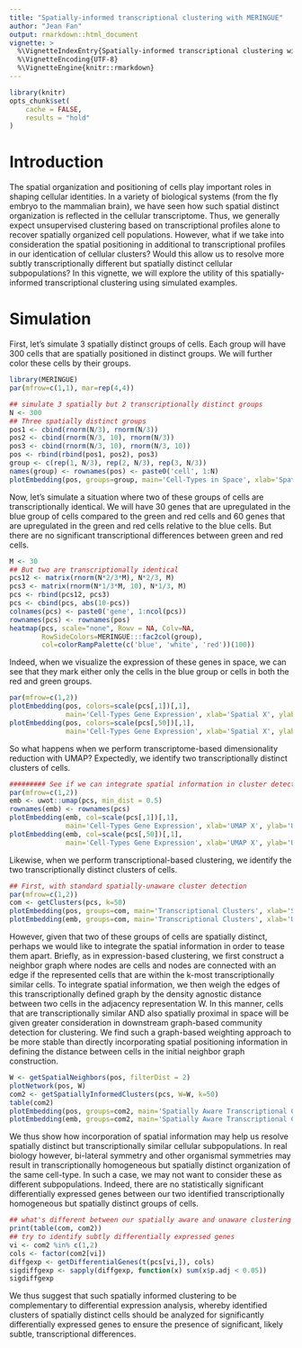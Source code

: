 ```yaml
---
title: "Spatially-informed transcriptional clustering with MERINGUE"
author: "Jean Fan"
output: rmarkdown::html_document
vignette: >
  %\VignetteIndexEntry{Spatially-informed transcriptional clustering with MERINGUE}
  %\VignetteEncoding{UTF-8}
  %\VignetteEngine{knitr::rmarkdown}
---
```


```r
library(knitr)
opts_chunk$set(
    cache = FALSE, 
    results = "hold"
)
```

# Introduction

The spatial organization and positioning of cells play important roles in shaping cellular identities. In a variety of biological systems (from the fly embryo to the mammalian brain), we have seen how such spatial distinct organization is reflected in the cellular transcriptome. Thus, we generally expect unsupervised clustering based on transcriptional profiles alone to recover spatially organized cell populations. However, what if we take into consideration the spatial positioning in additional to transcriptional profiles in our identication of cellular clusters? Would this allow us to resolve more subtly transcriptionally different but spatially distinct cellular subpopulations? In this vignette, we will explore the utility of this spatially-informed transcriptional clustering using simulated examples. 

# Simulation

First, let's simulate 3 spatially distinct groups of cells. Each group will have 300 cells that are spatially positioned in distinct groups. We will further color these cells by their groups. 

```r
library(MERINGUE)
par(mfrow=c(1,1), mar=rep(4,4))

## simulate 3 spatially but 2 transcriptionally distinct groups
N <- 300
## Three spatially distinct groups
pos1 <- cbind(rnorm(N/3), rnorm(N/3))
pos2 <- cbind(rnorm(N/3, 10), rnorm(N/3))
pos3 <- cbind(rnorm(N/3, 10), rnorm(N/3, 10))
pos <- rbind(rbind(pos1, pos2), pos3)
group <- c(rep(1, N/3), rep(2, N/3), rep(3, N/3))
names(group) <- rownames(pos) <- paste0('cell', 1:N)
plotEmbedding(pos, groups=group, main='Cell-Types in Space', xlab='Spatial X', ylab='Spatial Y')
```
Now, let's simulate a situation where two of these groups of cells are transcriptionally identical. We will have 30 genes that are upregulated in the blue group of cells compared to the green and red cells and 60 genes that are upregulated in the green and red cells relative to the blue cells. But there are no significant transcriptional differences between green and red cells. 

```r
M <- 30
## But two are transcriptionally identical
pcs12 <- matrix(rnorm(N*2/3*M), N*2/3, M)
pcs3 <- matrix(rnorm(N*1/3*M, 10), N*1/3, M)
pcs <- rbind(pcs12, pcs3)
pcs <- cbind(pcs, abs(10-pcs))
colnames(pcs) <- paste0('gene', 1:ncol(pcs))
rownames(pcs) <- rownames(pos)
heatmap(pcs, scale="none", Rowv = NA, Colv=NA,
        RowSideColors=MERINGUE:::fac2col(group),
        col=colorRampPalette(c('blue', 'white', 'red'))(100))
```

Indeed, when we visualize the expression of these genes in space, we can see that they mark either only the cells in the blue group or cells in both the red and green groups.

```r
par(mfrow=c(1,2))
plotEmbedding(pos, colors=scale(pcs[,1])[,1],
              main='Cell-Types Gene Expression', xlab='Spatial X', ylab='Spatial Y')
plotEmbedding(pos, colors=scale(pcs[,50])[,1],
              main='Cell-Types Gene Expression', xlab='Spatial X', ylab='Spatial Y')
```

So what happens when we perform transcriptome-based dimensionality reduction with UMAP? Expectedly, we identify two transcriptionally distinct clusters of cells. 

```r
######### See if we can integrate spatial information in cluster detection
par(mfrow=c(1,2))
emb <- uwot::umap(pcs, min_dist = 0.5)
rownames(emb) <- rownames(pcs)
plotEmbedding(emb, col=scale(pcs[,1])[,1], 
              main='Cell-Types Gene Expression', xlab='UMAP X', ylab='UMAP Y')
plotEmbedding(emb, col=scale(pcs[,50])[,1],
              main='Cell-Types Gene Expression', xlab='UMAP X', ylab='UMAP Y')
```

Likewise, when we perform transcriptional-based clustering, we identify the two transcriptionally distinct clusters of cells. 
```r
## First, with standard spatially-unaware cluster detection
par(mfrow=c(1,2))
com <- getClusters(pcs, k=50)
plotEmbedding(pos, groups=com, main='Transcriptional Clusters', xlab='Spatial X', ylab='Spatial Y')
plotEmbedding(emb, groups=com, main='Transcriptional Clusters', xlab='UMAP X', ylab='UMAP Y')
```

However, given that two of these groups of cells are spatially distinct, perhaps we would like to integrate the spatial information in order to tease them apart. Briefly, as in expression-based clustering, we first construct a neighbor graph where nodes are cells and nodes are connected with an edge if the represented cells that are within the k-most transcriptionally similar cells. To integrate spatial information, we then weigh the edges of this transcriptionally defined graph by the density agnostic distance between two cells in the adjacency representation W. In this manner, cells that are transcriptionally similar AND also spatially proximal in space will be given greater consideration in downstream graph-based community detection for clustering. We find such a graph-based weighting approach to be more stable than directly incorporating spatial positioning information in defining the distance between cells in the initial neighbor graph construction.

```r
W <- getSpatialNeighbors(pos, filterDist = 2)
plotNetwork(pos, W)
com2 <- getSpatiallyInformedClusters(pcs, W=W, k=50)
table(com2)
plotEmbedding(pos, groups=com2, main='Spatially Aware Transcriptional Clusters', xlab='Spatial X', ylab='Spatial Y')
plotEmbedding(emb, groups=com2, main='Spatially Aware Transcriptional Clusters', xlab='UMAP X', ylab='UMAP Y')
```

We thus show how incorporation of spatial information may help us resolve spatially distinct but transcriptionally similar cellular subpopulations. In real biology however, bi-lateral symmetry and other organismal symmetries may result in transcriptionally homogeneous but spatially distinct organization of the same cell-type. In such a case, we may not want to consider these as different subpopulations. Indeed, there are no statistically significant differentially expressed genes between our two identified transcriptionally homogeneous but spatially distinct groups of cells.

```r
## what's different between our spatially aware and unaware clustering
print(table(com, com2))
## try to identify subtly differentially expressed genes
vi <- com2 %in% c(1,2)
cols <- factor(com2[vi])
diffgexp <- getDifferentialGenes(t(pcs[vi,]), cols)
sigdiffgexp <- sapply(diffgexp, function(x) sum(x$p.adj < 0.05))
sigdiffgexp
```

We thus suggest that such spatially informed clustering to be complementary to differential expression analysis, whereby identified clusters of spatially distinct cells should be analyzed for significantly differentially expressed genes to ensure the presence of significant, likely subtle, transcriptional differences. 


